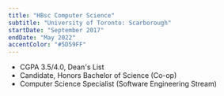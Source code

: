 ---
title: "HBsc Computer Science"
subtitle: "University of Toronto: Scarborough"
startDate: "September 2017"
endDate: "May 2022"
accentColor: "#5D59FF"
---

* CGPA 3.5/4.0, Dean's List
* Candidate, Honors Bachelor of Science (Co-op)
* Computer Science Specialist (Software Engineering Stream)